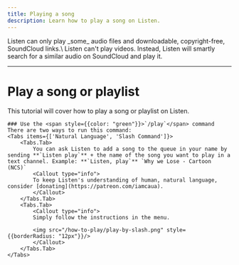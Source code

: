 ```yaml
---
title: Playing a song
description: Learn how to play a song on Listen.
---
```



<Callout type="info">
  Listen can only play _some_ audio files and downloadable, copyright-free,
  SoundCloud links.\
  Listen can't play videos. Instead, Listen will smartly
  search for a similar audio on SoundCloud and play it.
</Callout>

---

# Play a song or playlist

This tutorial will cover how to play a song or playlist on Listen.


    ### Use the <span style={{color: "green"}}>`/play`</span> command
    There are two ways to run this command:
    <Tabs items={['Natural Language', 'Slash Command']}>
        <Tabs.Tab>
            You can ask Listen to add a song to the queue in your name by sending **`Listen play`** + the name of the song you want to play in a text channel. Example: **`Listen, play`** `Why we Lose - Cartoon (NCS)`
            <Callout type="info">
            To keep Listen's understanding of human, natural language, consider [donating](https://patreon.com/iamcaua).
            </Callout>
        </Tabs.Tab>
        <Tabs.Tab>
            <Callout type="info">
            Simply follow the instructions in the menu.

            <img src="/how-to-play/play-by-slash.png" style={{borderRadius: "12px"}}/>
            </Callout>
        </Tabs.Tab>
    </Tabs>
